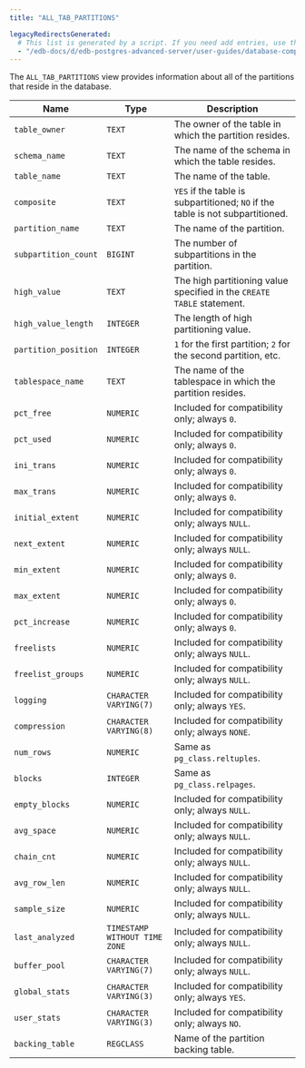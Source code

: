```yaml
---
title: "ALL_TAB_PARTITIONS"

legacyRedirectsGenerated:
  # This list is generated by a script. If you need add entries, use the `legacyRedirects` key.
  - "/edb-docs/d/edb-postgres-advanced-server/user-guides/database-compatibility-for-oracle-developers-catalog-views-guide/13/all_tab_partitions.html"
---
```


<div id="all_tab_partitions" class="registered_link"></div>

The `ALL_TAB_PARTITIONS` view provides information about all of the partitions that reside in the database.

| Name                 | Type                          | Description                                                                     |
| -------------------- | ----------------------------- | ------------------------------------------------------------------------------- |
| `table_owner`        | `TEXT`                        | The owner of the table in which the partition resides.                          |
| `schema_name`        | `TEXT`                        | The name of the schema in which the table resides.                              |
| `table_name`         | `TEXT`                        | The name of the table.                                                          |
| `composite`          | `TEXT`                        | `YES` if the table is subpartitioned; `NO` if the table is not subpartitioned.  |
| `partition_name`     | `TEXT`                        | The name of the partition.                                                      |
| `subpartition_count` | `BIGINT`                      | The number of subpartitions in the partition.                                   |
| `high_value`         | `TEXT`                        | The high partitioning value specified in the `CREATE TABLE` statement.          |
| `high_value_length`  | `INTEGER`                     | The length of high partitioning value.                                          |
| `partition_position` | `INTEGER`                     | `1` for the first partition; `2` for the second partition, etc.                 |
| `tablespace_name`    | `TEXT`                        | The name of the tablespace in which the partition resides.                      |
| `pct_free`           | `NUMERIC`                     | Included for compatibility only; always `0`.                                    |
| `pct_used`           | `NUMERIC`                     | Included for compatibility only; always `0`.                                    |
| `ini_trans`          | `NUMERIC`                     | Included for compatibility only; always `0`.                                    |
| `max_trans`          | `NUMERIC`                     | Included for compatibility only; always `0`.                                    |
| `initial_extent`     | `NUMERIC`                     | Included for compatibility only; always `NULL`.                                 |
| `next_extent`        | `NUMERIC`                     | Included for compatibility only; always `NULL`.                                 |
| `min_extent`         | `NUMERIC`                     | Included for compatibility only; always `0`.                                    |
| `max_extent`         | `NUMERIC`                     | Included for compatibility only; always `0`.                                    |
| `pct_increase`       | `NUMERIC`                     | Included for compatibility only; always `0`.                                    |
| `freelists`          | `NUMERIC`                     | Included for compatibility only; always `NULL`.                                 |
| `freelist_groups`    | `NUMERIC`                     | Included for compatibility only; always `NULL`.                                 |
| `logging`            | `CHARACTER VARYING(7)`        | Included for compatibility only; always `YES`.                                  |
| `compression`        | `CHARACTER VARYING(8)`        | Included for compatibility only; always `NONE`.                                 |
| `num_rows`           | `NUMERIC`                     | Same as `pg_class.reltuples`.                                                   |
| `blocks`             | `INTEGER`                     | Same as `pg_class.relpages`.                                                    |
| `empty_blocks`       | `NUMERIC`                     | Included for compatibility only; always `NULL`.                                 |
| `avg_space`          | `NUMERIC`                     | Included for compatibility only; always `NULL`.                                 |
| `chain_cnt`          | `NUMERIC`                     | Included for compatibility only; always `NULL`.                                 |
| `avg_row_len`        | `NUMERIC`                     | Included for compatibility only; always `NULL`.                                 |
| `sample_size`        | `NUMERIC`                     | Included for compatibility only; always `NULL`.                                 |
| `last_analyzed`      | `TIMESTAMP WITHOUT TIME ZONE` | Included for compatibility only; always `NULL`.                                 |
| `buffer_pool`        | `CHARACTER VARYING(7)`        | Included for compatibility only; always `NULL`.                                 |
| `global_stats`       | `CHARACTER VARYING(3)`        | Included for compatibility only; always `YES`.                                  |
| `user_stats`         | `CHARACTER VARYING(3)`        | Included for compatibility only; always `NO`.                                   |
| `backing_table`      | `REGCLASS`                    | Name of the partition backing table.                                            |
